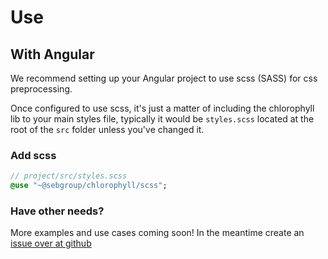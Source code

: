 
<Meta title="Get started/Use" />

# Use

## With Angular

We recommend setting up your Angular project to use scss (SASS) for css preprocessing.

Once configured to use scss, it's just a matter of including the chlorophyll lib to your main styles file, typically it would be `styles.scss` located at the root of the `src` folder unless you've changed it.

### Add scss

```sass
// project/src/styles.scss
@use "~@sebgroup/chlorophyll/scss";
```

### Have other needs?
More examples and use cases coming soon! In the meantime create an [issue over at github](https://github.com/sebgroup/green/issues)


